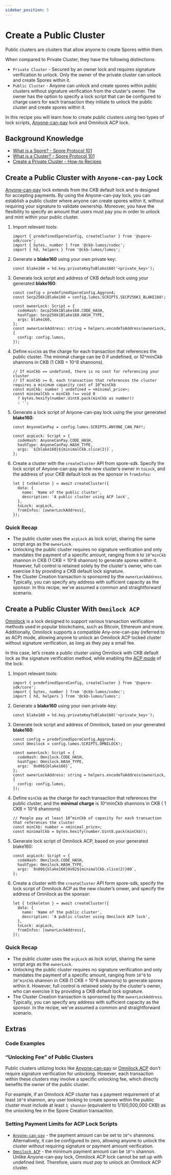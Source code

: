 ```yaml
---
sidebar_position: 5
---
```




# Create a Public Cluster

Public clusters are clusters that allow anyone to create Spores within them. 

When compared to Private Cluster, they have the following distinctions:

- `Private Cluster` - Secured by an owner lock and requires signature verification to unlock. Only the owner of the private cluster can unlock and create Spores within it.
- `Public Cluster` - Anyone can unlock and create spores within public clusters without signature verification from the cluster's owner. The owner has the option to specify a lock script that can be configured to charge users for each transaction they initiate to unlock the public cluster and create spores within it.

In this recipe you will learn how to create public clusters using two types of lock scripts, [Anyone-can-pay](https://github.com/nervosnetwork/rfcs/blob/master/rfcs/0026-anyone-can-pay/0026-anyone-can-pay.md) lock and Omnilock ACP lock.

## Background Knowledge
- [What is a Spore? - Spore Protocol 101](/basics/spore-101#what-is-a-spore)
- [What is a Cluster? - Spore Protocol 101](/basics/spore-101#what-is-a-cluster)
- [Create a Private Cluster - How-to Recipes](/recipes/create-private-cluster)

## Create a Public Cluster with `Anyone-can-pay` Lock

[Anyone-can-pay](https://github.com/nervosnetwork/rfcs/blob/master/rfcs/0026-anyone-can-pay/0026-anyone-can-pay.md) lock extends from the CKB default lock and is designed for accepting payments. By using the Anyone-can-pay lock, you can establish a public cluster where anyone can create spores within it, without requiring your signature to validate ownership. Moreover, you have the flexibility to specify an amount that users must pay you in order to unlock and mint within your public cluster.

1. Import relevant tools:
    
    ```tsx
    import { predefinedSporeConfig, createCluster } from '@spore-sdk/core';
    import { bytes, number } from '@ckb-lumos/codec';
    import { hd, helpers } from '@ckb-lumos/lumos';
    ```
    
2. Generate a **blake160** using your own private key:
    
    ```tsx
    const blake160 = hd.key.privateKeyToBlake160('<private_key>');
    ```
    
3. Generate lock script and address of CKB default lock using your generated **blake160**:
    
    ```tsx
    const config = predefinedSporeConfig.Aggron4;
    const Secp256k1Blake160 = config.lumos.SCRIPTS.SECP256K1_BLAKE160!;
    
    const ownerLock: Script = {
      codeHash: Secp256k1Blake160.CODE_HASH,
      hashType: Secp256k1Blake160.HASH_TYPE,
      args: blake160,
    };
    const ownerLockAddress: string = helpers.encodeToAddress(ownerLock, {
      config: config.lumos,
    });
    ```
    
4. Define `minCkb` as the charge for each transaction that references the public cluster. The minimal charge can be 0 if undefined, or *10^minCkb* shannons in CKB (1 CKB = 10^8 shannons).
    
    ```tsx
    // If minCkb == undefined, there is no cost for referencing your cluster
    // If minCkb >= 0, each transaction that references the cluster requires a minimum capacity cost of 10^minCkb
    const minCkb: number | undefined = <minimal_price>;
    const minimalCkb = minCkb !== void 0 
      ? bytes.hexify(number.Uint8.pack(minCkb as number)) 
      : '';
    ```
    
5. Generate a lock script of Anyone-can-pay lock using the your generated **blake160**:
    
    ```tsx
    const AnyoneCanPay = config.lumos.SCRIPTS.ANYONE_CAN_PAY!;
    
    const acpLock: Script = {
      codeHash: AnyoneCanPay.CODE_HASH,
      hashType: AnyoneCanPay.HASH_TYPE,
      args: `${blake160}${minimalCkb.slice(2)}`,
    };
    ```
    
6. Create a cluster with the `createCluster` API from spore-sdk. Specify the lock script of Anyone-can-pay as the new cluster’s owner in `toLock`, and the address of your CKB default lock as the sponsor in `fromInfos`:
    
    ```tsx
    let { txSkeleton } = await createCluster({
      data: {
        name: 'Name of the public cluster',
        description: 'A public cluster using ACP lock',
      },
      toLock: acpLock,
      fromInfos: [ownerLockAddress],
    });
    ```
    

### Quick Recap

- The public cluster uses the `acpLock` as lock script, sharing the same script args as the `ownerLock`.
- Unlocking the public cluster requires no signature verification and only mandates the payment of a specific amount, ranging from `0` to `10^minCkb` shannon in CKB (1 CKB = 10^8 shannon) to generate spores within it. However, full control is retained solely by the cluster's owner, who can exercise it by providing a CKB default lock signature.
- The Cluster Creation transaction is sponsored by the `ownerLockAddress`. Typically, you can specify any address with sufficient capacity as the sponsor. In this recipe, we've assumed a common and straightforward scenario.

## Create a Public Cluster With `Omnilock ACP`

[Omnilock](https://github.com/nervosnetwork/rfcs/blob/master/rfcs/0042-omnilock/0042-omnilock.md) is a lock designed to support various transaction verification methods used in popular blockchains, such as Bitcoin, Ethereum and more. Additionally, Omnilock supports a compatible Any-one-can-pay (referred to as ACP) mode, allowing anyone to unlock an Omnilock ACP locked cluster without signature verification, as long as they pay a small fee.

In this case, let’s create a public cluster using Omnilock with CKB default lock as the signature verification method, while enabling the [ACP mode](https://github.com/nervosnetwork/rfcs/blob/master/rfcs/0042-omnilock/0042-omnilock.md#anyone-can-pay-mode) of the lock:

1. Import relevant tools:
    
    ```tsx
    import { predefinedSporeConfig, createCluster } from '@spore-sdk/core';
    import { bytes, number } from '@ckb-lumos/codec';
    import { hd, helpers } from '@ckb-lumos/lumos';
    ```
    
2. Generate a **blake160** using your own private-key:
    
    ```tsx
    const blake160 = hd.key.privateKeyToBlake160('<private_key>');
    ```
    
3. Generate lock script and address of Omnilock, based on your generated **blake160**:
    
    ```tsx
    const config = predefinedSporeConfig.Aggron4;
    const Omnilock = config.lumos.SCRIPTS.OMNILOCK!;
    
    const ownerLock: Script = {
      codeHash: Omnilock.CODE_HASH,
      hashType: Omnilock.HASH_TYPE,
      args: `0x00${blake160}`,
    };
    const ownerLockAddress: string = helpers.encodeToAddress(ownerLock, {
      config: config.lumos,
    });
    ```
    
4. Define `minCkb` as the charge for each transaction that references the public cluster, and the **minimal charge** is *10^minCkb* shannons in CKB ( 1 CKB = 10^8 shannons)
    
    ```tsx
    // People pay at least 10^minCkb of capacity for each transaction that references the cluster
    const minCkb: number = <minimal_price>;
    const minimalCkb = bytes.hexify(number.Uint8.pack(minCkb));
    ```
    
5. Generate lock script of Omnilock ACP, based on your generated blake160:
    
    ```tsx
    const acpLock: Script = {
      codeHash: Omnilock.CODE_HASH,
      hashType: Omnilock.HASH_TYPE,
      args: `0x00${blake160}0x02${minimalCkb.slice(2)}00`,
    };
    ```
    
6. Create a cluster with the `createCluster` API form spore-sdk, specify the lock script of Omnilock ACP as the new clsuter’s onwer, and specify the address of Omnilock as the sponsor:
    
    ```tsx
    let { txSkeleton } = await createCluster({
      data: {
        name: 'Name of the public cluster',
        description: 'A public cluster using Omnilock ACP lock',
      },
      toLock: acpLock,
      fromInfos: [ownerLockAddress],
    });
    ```
    

### Quick Recap

- The public cluster uses the `acpLock` as lock script, sharing the same script args as the `ownerLock`.
- Unlocking the public cluster requires no signature verification and only mandates the payment of a specific amount, ranging from `10^0` to `10^minCkb` shannon in CKB (1 CKB = 10^8 shannons) to generate spores within it. However, full control is retained solely by the cluster's owner, who can exercise it by providing a CKB default lock signature.
- The Cluster Creation transaction is sponsored by the `ownerLockAddress`. Typically, you can specify any address with sufficient capacity as the sponsor. In the recipe, we've assumed a common and straightforward scenario.

## Extras

### Code Examples

<EmbedCard
  title="Anyone-can-pay Cluster"
  href="https://github.com/sporeprotocol/spore-sdk/blob/beta/examples/secp256k1/apis/createSpore.ts"
  description="Create a public cluster with ACP"
  className="margin-top--sm"
/>

<EmbedCard
  title="OmniLock ACP Cluster"
  href="https://github.com/sporeprotocol/spore-sdk/blob/beta/examples/omnilock/acp/createAcpCluster.ts"
  description="Create a public cluster with Omnilock"
  className="margin-top--sm"
/>


### “Unlocking Fee” of Public Clusters

Public clusters utilizing locks like [Anyone-can-pay](https://github.com/nervosnetwork/rfcs/blob/master/rfcs/0026-anyone-can-pay/0026-anyone-can-pay.md) or [Omnilock ACP](https://github.com/nervosnetwork/rfcs/blob/master/rfcs/0042-omnilock/0042-omnilock.md#anyone-can-pay-mode) don't require signature verification for unlocking. However, each transaction within these clusters may involve a specific unlocking fee, which directly benefits the owner of the public cluster.

For example, if an Omnilock ACP cluster has a payment requirement of at least `10^0` shannon, any user looking to create spores within the public cluster must include at least `1 shannon` (equivalent to 1/100,000,000 CKB) as the unlocking fee in the Spore Creation transaction.

### Setting Payment Limits for ACP Lock Scripts

- [`Anyone-can-pay`](https://github.com/nervosnetwork/rfcs/blob/master/rfcs/0026-anyone-can-pay/0026-anyone-can-pay.md) - the payment amount can be set to `10^n` shannons. Alternatively, it can be configured to zero, allowing anyone to unlock the cluster *without* requiring signature or payment amount verification.
- [`Omnilock ACP`](https://github.com/nervosnetwork/rfcs/blob/master/rfcs/0042-omnilock/0042-omnilock.md#anyone-can-pay-mode) - the minimum payment amount can be `10^n` shannon. Unlike Anyone-can-pay lock, Omnilock ACP lock cannot be set up with undefined limit. Therefore, *users must pay* to unlock an Omnilock ACP cluster.
